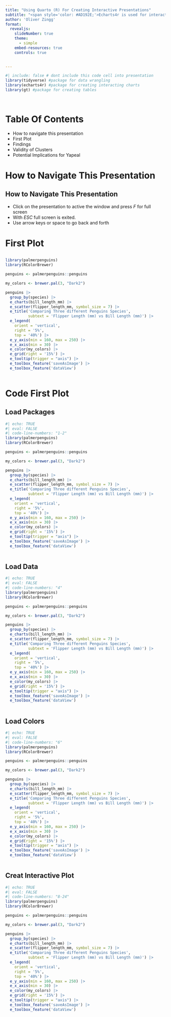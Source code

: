 ```yaml
---
title: "Using Quarto (R) For Creating Interactive Presentations"
subtitle: "<span style='color: #AD192E;'>Echarts4r is used for interactive plots</span>"
author: 'Oliver Zingg'
format: 
  revealjs: 
    slideNumber: true
    theme: 
      - simple
    embed-resources: true
    controls: true

    
---
```


```r
#| include: false # dont include this code cell into presentation
library(tidyverse) #package for data wrangling
library(echarts4r) #package for creating interacting charts
library(gt) #package for creating tables 




```
# Table Of Contents{.sb-turkis-red}
- How to navigate this presentation
- First Plot
- Findings
- Validity of Clusters
- Potential Implications for Yapeal

# How to Navigate This Presentation {background-color="#AD192E"}

## How to Navigate This Presentation{.sb-turkis-red}

:::{.incremental .highlight-last}
- Click on the presentation to active the window and press *F* for full screen
- With *ESC* full screen is exited.
- Use arrow keys or space to go back and forth
:::


# First Plot{background-color="#19ad98"}

##


```r
library(palmerpenguins)
library(RColorBrewer)

penguins <- palmerpenguins::penguins

my_colors <- brewer.pal(3, "Dark2")

penguins |>
  group_by(species) |>
  e_charts(bill_length_mm) |>
  e_scatter(flipper_length_mm, symbol_size = 7) |>
  e_title('Comparing Three different Penguins Species', 
          subtext = 'Flipper Length (mm) vs Bill Length (mm)') |>
  e_legend(
    orient = 'vertical',
    right = '5%',
    top = '40%') |>
  e_y_axis(min = 160, max = 250) |>
  e_x_axis(min = 30) |>
  e_color(my_colors) |>
  e_grid(right = '15%') |>
  e_tooltip(trigger = "axis") |>
  e_toolbox_feature('saveAsImage') |>
  e_toolbox_feature('dataView')
  

```


# Code First Plot {background-color="#AD192E"}

## Load Packages

```r
#| echo: TRUE
#| eval: FALSE
#| code-line-numbers: "1-2"
library(palmerpenguins)
library(RColorBrewer)

penguins <- palmerpenguins::penguins

my_colors <- brewer.pal(3, "Dark2")

penguins |>
  group_by(species) |>
  e_charts(bill_length_mm) |>
  e_scatter(flipper_length_mm, symbol_size = 7) |>
  e_title('Comparing Three different Penguins Species', 
          subtext = 'Flipper Length (mm) vs Bill Length (mm)') |>
  e_legend(
    orient = 'vertical',
    right = '5%',
    top = '40%') |>
  e_y_axis(min = 160, max = 250) |>
  e_x_axis(min = 30) |>
  e_color(my_colors) |>
  e_grid(right = '15%') |>
  e_tooltip(trigger = "axis") |>
  e_toolbox_feature('saveAsImage') |>
  e_toolbox_feature('dataView')
  

```



## Load Data

```r
#| echo: TRUE
#| eval: FALSE
#| code-line-numbers: "4"
library(palmerpenguins)
library(RColorBrewer)

penguins <- palmerpenguins::penguins

my_colors <- brewer.pal(3, "Dark2")

penguins |>
  group_by(species) |>
  e_charts(bill_length_mm) |>
  e_scatter(flipper_length_mm, symbol_size = 7) |>
  e_title('Comparing Three different Penguins Species', 
          subtext = 'Flipper Length (mm) vs Bill Length (mm)') |>
  e_legend(
    orient = 'vertical',
    right = '5%',
    top = '40%') |>
  e_y_axis(min = 160, max = 250) |>
  e_x_axis(min = 30) |>
  e_color(my_colors) |>
  e_grid(right = '15%') |>
  e_tooltip(trigger = "axis") |>
  e_toolbox_feature('saveAsImage') |>
  e_toolbox_feature('dataView')
  

```

## Load Colors

```r
#| echo: TRUE
#| eval: FALSE
#| code-line-numbers: "6"
library(palmerpenguins)
library(RColorBrewer)

penguins <- palmerpenguins::penguins

my_colors <- brewer.pal(3, "Dark2")

penguins |>
  group_by(species) |>
  e_charts(bill_length_mm) |>
  e_scatter(flipper_length_mm, symbol_size = 7) |>
  e_title('Comparing Three different Penguins Species', 
          subtext = 'Flipper Length (mm) vs Bill Length (mm)') |>
  e_legend(
    orient = 'vertical',
    right = '5%',
    top = '40%') |>
  e_y_axis(min = 160, max = 250) |>
  e_x_axis(min = 30) |>
  e_color(my_colors) |>
  e_grid(right = '15%') |>
  e_tooltip(trigger = "axis") |>
  e_toolbox_feature('saveAsImage') |>
  e_toolbox_feature('dataView')
  

```


## Creat Interactive Plot

```r
#| echo: TRUE
#| eval: FALSE
#| code-line-numbers: "8-24"
library(palmerpenguins)
library(RColorBrewer)

penguins <- palmerpenguins::penguins

my_colors <- brewer.pal(3, "Dark2")

penguins |>
  group_by(species) |>
  e_charts(bill_length_mm) |>
  e_scatter(flipper_length_mm, symbol_size = 7) |>
  e_title('Comparing Three different Penguins Species', 
          subtext = 'Flipper Length (mm) vs Bill Length (mm)') |>
  e_legend(
    orient = 'vertical',
    right = '5%',
    top = '40%') |>
  e_y_axis(min = 160, max = 250) |>
  e_x_axis(min = 30) |>
  e_color(my_colors) |>
  e_grid(right = '15%') |>
  e_tooltip(trigger = "axis") |>
  e_toolbox_feature('saveAsImage') |>
  e_toolbox_feature('dataView')
  

```


